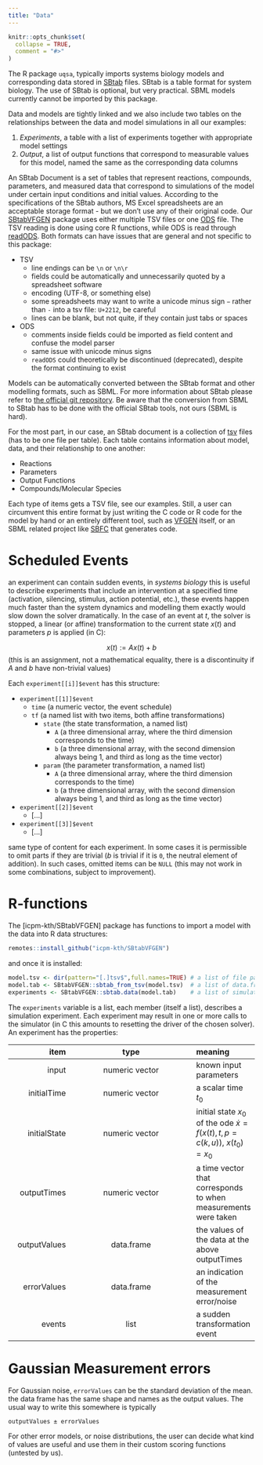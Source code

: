 ```yaml
---
title: "Data"
---
```


```r
knitr::opts_chunk$set(
  collapse = TRUE,
  comment = "#>"
)
```

The R package `uqsa`, typically imports systems biology models and corresponding data stored in [SBtab](https://www.sbtab.net) files. SBtab is a table format for system biology. The use of SBtab is optional, but very practical. SBML models currently cannot be imported by this package. 

Data and models are tightly linked and we also include two tables on the relationships between the data and model simulations in all our examples:

1. *Experiments*, a table with a list of experiments together with appropriate model settings
2. *Output*, a list of output functions that correspond to measurable values for this model, named the same as the corresponding data columns

An SBtab Document is a set of tables that represent reactions, compounds, parameters, and measured data that correspond to simulations of the model under certain input conditions and initial values. According to the specifications of the SBtab authors, MS Excel spreadsheets are an acceptable storage format - but we don't use any of their original code. Our [SBtabVFGEN](icpm-kth/SBtabVFGEN) package uses either multiple TSV files or one [ODS](https://en.wikipedia.org/wiki/OpenDocument) file. The TSV reading is done using core R functions, while ODS is read through [readODS](https://cran.r-project.org/package=readODS). Both formats can have issues that are general and not specific to this package:

- TSV
    - line endings can be `\n` or `\n\r`
    - fields could be automatically and unnecessarily quoted by a spreadsheet software
    - encoding (UTF-8, or something else)
    - some spreadsheets may want to write a unicode minus sign `−` rather than `-` into a tsv file: `U+2212`, be careful
    - lines can be blank, but not quite, if they contain just tabs or spaces
- ODS
    - comments inside fields could be imported as field content and confuse the model parser
    - same issue with unicode minus signs
    - `readODS` could theoretically be discontinued (deprecated), despite the format continuing to exist

Models can be automatically converted between the SBtab format and other modelling formats, such as SBML. For more information about SBtab please refer to [the official git repository](https://github.com/tlubitz/SBtab). Be aware that the conversion from SBML to SBtab has to be done with the official SBtab tools, not ours (SBML is hard).

For the most part, in our case, an SBtab document is a collection of [tsv](https://en.wikipedia.org/wiki/Tab-separated_values) files (has to be one file per table). Each table contains information about model, data, and their relationship to one another:

- Reactions
- Parameters
- Output Functions
- Compounds/Molecular Species

Each type of items gets a TSV file, see our examples. Still, a user can circumvent this entire format by just writing the C code or R code for the model by hand or an entirely different tool, such as [VFGEN](https://warrenweckesser.github.io/vfgen/) itself, or an SBML related project like [SBFC](https://www.ebi.ac.uk/biomodels/tools/converters/) that generates code.

# Scheduled Events

an experiment can contain sudden events, in *systems biology* this is useful to describe experiments that include an intervention at a specified time (activation, silencing, stimulus, action potential, etc.), these events happen much faster than the system dynamics and modelling them exactly would slow down the solver dramatically. In the case of an event at $t$, the solver is stopped, a linear (or affine) transformation to the current state $x(t)$ and parameters $p$ is applied (in C):

$$ x(t) := A x(t) + b $$
(this is an assignment, not a mathematical equality, there is a discontinuity if $A$ and $b$ have non-trivial values)

Each `experiment[[i]]$event` has this structure:

- `experiment[[1]]$event`
    + `time` (a numeric vector, the event schedule)
    + `tf` (a named list with two items, both affine transformations)
        + `state` (the state transformation, a named list)
            + `A` (a three dimensional array, where the third dimension corresponds to the time)
            + `b` (a three dimensional array, with the second dimension always being 1, and third as long as the time vector)
        + `param` (the parameter transformation, a named list)
            + `A` (a three dimensional array, where the third dimension corresponds to the time)
            + `b` (a three dimensional array, with the second dimension always being 1, and third as long as the time vector)
- `experiment[[2]]$event`
    + [...]
- `experiment[[3]]$event`
    + [...]

same type of content for each experiment. In some cases it is permissible to omit parts if they are trivial ($b$ is trivial if it is `0`, the neutral element of addition). In such cases, omitted items can be `NULL` (this may not work in some combinations, subject to improvement).

# R-functions

The [icpm-kth/SBtabVFGEN] package has functions to import a model with the data into R data structures:

```R
remotes::install_github("icpm-kth/SBtabVFGEN")
```

and once it is installed:

```R
model.tsv <- dir(pattern="[.]tsv$",full.names=TRUE) # a list of file paths to TSV files
model.tab <- SBtabVFGEN::sbtab_from_tsv(model.tsv)  # a list of data.frames
experiments <- SBtabVFGEN::sbtab.data(model.tab)    # a list of simulation experiments with data
```

The `experiments` variable is a list, each member (itself a list), describes a simulation experiment. Each experiment may result in one or more calls to the simulator (in C this amounts to resetting the driver of the chosen solver). An experiment has the properties:

|item|type|meaning|
|---:|:------:|:---|
|input|numeric vector|known input parameters|
|initialTime|numeric vector|a scalar time $t_0$ |
|initialState|numeric vector|initial state $x_0$ of the ode $\dot x = f(x(t),t,p=c(k,u))$, $x(t_0)=x_0$ |
|outputTimes|numeric vector|a time vector that corresponds to when measurements were taken|
|outputValues|data.frame|the values of the data at the above outputTimes|
|errorValues|data.frame|an indication of the measurement error/noise|
|events|list|a sudden transformation event|


# Gaussian Measurement errors

For Gaussian noise, `errorValues` can be the standard deviation of the mean. the data frame has the same shape and names as the output values. The usual way to write this somewhere is typically

```
outputValues ± errorValues
```

For other error models, or noise distributions, the user can decide what kind of values are useful and use them in their custom scoring functions (untested by us).
